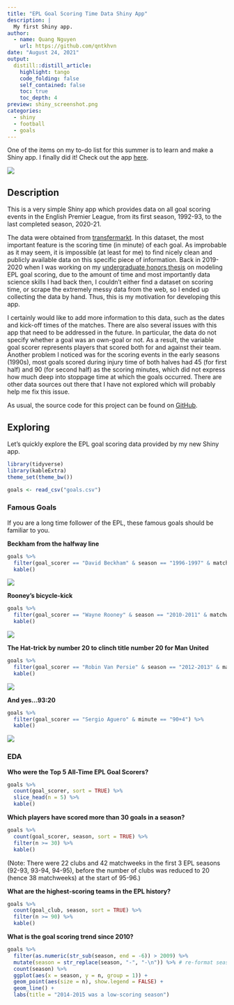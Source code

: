 ```yaml
---
title: "EPL Goal Scoring Time Data Shiny App"
description: |
  My first Shiny app.
author:
  - name: Quang Nguyen
    url: https://github.com/qntkhvn
date: "August 24, 2021"
output:
  distill::distill_article:
    highlight: tango
    code_folding: false
    self_contained: false
    toc: true
    toc_depth: 4
preview: shiny_screenshot.png
categories:
  - shiny
  - football
  - goals
---
```


One of the items on my to-do list for this summer is to learn and make a Shiny app. I finally did it! Check out the app [here](https://qntkhvn.shinyapps.io/epl_goal_time).

![](shiny_screenshot.png)

## Description

This is a very simple Shiny app which provides data on all goal scoring events in the English Premier League, from its first season, 1992-93, to the last completed season, 2020-21. 

The data were obtained from [transfermarkt](https://www.transfermarkt.us/premier-league/spieltag/wettbewerb/GB1). In this dataset, the most important feature is the scoring time (in minute) of each goal. As improbable as it may seem, it is impossible (at least for me) to find nicely clean and publicly available data on this specific piece of information. Back in 2019-2020 when I was working on my [undergraduate honors thesis](https://bookdown.org/theqdata/honors_thesis) on modeling EPL goal scoring, due to the amount of time and most importantly data science skills I had back then, I couldn't either find a dataset on scoring time, or scrape the extremely messy data from the web, so I ended up collecting the data by hand. Thus, this is my motivation for developing this app.

I certainly would like to add more information to this data, such as the dates and kick-off times of the matches. There are also several issues with this app that need to be addressed in the future. In particular, the data do not specify whether a goal was an own-goal or not. As a result, the variable goal scorer represents players that scored both for and against their team. Another problem I noticed was for the scoring events in the early seasons (1990s), most goals scored during injury time of both halves had 45 (for first half) and 90 (for second half) as the scoring minutes, which did not express how much deep into stoppage time at which the goals occurred. There are other data sources out there that I have not explored which will probably help me fix this issue. 

As usual, the source code for this project can be found on [GitHub](https://github.com/qntkhvn/epl_goal_time).

## Exploring

Let's quickly explore the EPL goal scoring data provided by my new Shiny app.

```r
library(tidyverse)
library(kableExtra)
theme_set(theme_bw())
```

```r
goals <- read_csv("goals.csv")
```

### Famous Goals

If you are a long time follower of the EPL, these famous goals should be familiar to you.

**Beckham from the halfway line**

```r
goals %>% 
  filter(goal_scorer == "David Beckham" & season == "1996-1997" & matchweek == 1) %>% 
  kable()
```

![](beckham.gif)

**Rooney's bicycle-kick**

```r
goals %>% 
  filter(goal_scorer == "Wayne Rooney" & season == "2010-2011" & matchweek == 27) %>% 
  kable()
```

![](rooney.gif)

**The Hat-trick by number 20 to clinch title number 20 for Man United**

```r
goals %>% 
  filter(goal_scorer == "Robin Van Persie" & season == "2012-2013" & matchweek == 34) %>% 
  kable()
```

![](rvp.gif)

**And yes...93:20**

```r
goals %>% 
  filter(goal_scorer == "Sergio Aguero" & minute == "90+4") %>% 
  kable()
```

![](aguero.gif)

### EDA

**Who were the Top 5 All-Time EPL Goal Scorers?**

```r
goals %>% 
  count(goal_scorer, sort = TRUE) %>% 
  slice_head(n = 5) %>% 
  kable()
```

**Which players have scored more than 30 goals in a season?**

```r
goals %>% 
  count(goal_scorer, season, sort = TRUE) %>% 
  filter(n >= 30) %>% 
  kable()
```

(Note: There were 22 clubs and 42 matchweeks in the first 3 EPL seasons (92-93, 93-94, 94-95), before the number of clubs was reduced to 20 (hence 38 matchweeks) at the start of 95-96.)

**What are the highest-scoring teams in the EPL history?**

```r
goals %>% 
  count(goal_club, season, sort = TRUE) %>% 
  filter(n >= 90) %>% 
  kable()
```

**What is the goal scoring trend since 2010?**

```r
goals %>% 
  filter(as.numeric(str_sub(season, end = -6)) > 2009) %>% 
  mutate(season = str_replace(season, "-", "-\n")) %>% # re-format season
  count(season) %>% 
  ggplot(aes(x = season, y = n, group = 1)) +
  geom_point(aes(size = n), show.legend = FALSE) +
  geom_line() +
  labs(title = "2014-2015 was a low-scoring season")
```

